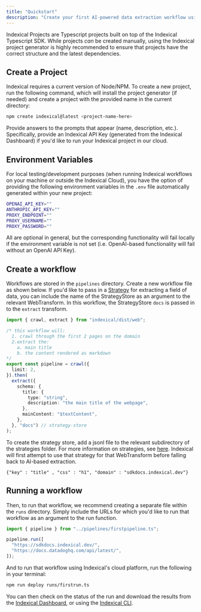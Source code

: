 ```yaml
---
title: "Quickstart"
description: "Create your first AI-powered data extraction workflow using Indexical."
---
```


Indexical Projects are Typescript projects built on top of the Indexical Typescript SDK. While projects _can_ be created manually, using the Indexical project generator is highly recommended to ensure that projects have the correct structure and the latest dependencies.

## Create a Project

Indexical requires a current version of Node/NPM. To create a new project, run the following command, which will install the project generator (if needed) and create a project with the provided name in the current directory:

```bash
npm create indexical@latest <project-name-here>
```

Provide answers to the prompts that appear (name, description, etc.). Specifically, provide an Indexical API Key (generated from the Indexical Dashboard) if you'd like to run your Indexical project in our cloud.

## Environment Variables

For local testing/development purposes (when running Indexical workflows on your machine or outside the Indexical Cloud), you have the option of providing the following environment variables in the `.env` file automatically generated within your new project:

```bash .env
OPENAI_API_KEY=""
ANTHROPIC_API_KEY=""
PROXY_ENDPOINT=""
PROXY_USERNAME=""
PROXY_PASSWORD=""
```

All are optional in general, but the corresponding functionality will fail locally if the environment variable is not set (i.e. OpenAI-based functionality will fail without an OpenAI API Key).

## Create a workflow

Workflows are stored in the `pipelines` directory. Create a new workflow file as shown below. If you'd like to pass in a [Strategy](start/strategies) for extracting a field of data, you can include the name of the StrategyStore as an argument to the relevant WebTransform. In this workflow, the StrategyStore `docs` is passed in to the `extract` transform. 

```typescript pipelines/firstpipeline.ts
import { crawl, extract } from "indexical/dist/web";

/* this workflow will: 
  1. crawl through the first 2 pages on the domain
  2.extract the: 
    a. main title
    b. the content rendered as markdown  
*/
export const pipeline = crawl({
  limit: 2,
}).then(
  extract({
    schema: {
      title: {
        type: "string",
        description: "the main title of the webpage",
      },
      mainContent: "$textContent",
    },
  }, "docs") // strategy-store
);
```

To create the strategy store, add a jsonl file to the relevant subdirectory of the strategies folder. For more information on strategies, see [here](start/strategies). Indexical will first attempt to use that strategy for that WebTransform before falling back to AI-based extraction. 

```jsonl strategies/docs/sample.jsonl
{"key" : "title" , "css" : "h1", "domain" : "sdkdocs.indexical.dev"}
```
## Running a workflow

Then, to run that workflow, we recommend creating a separate file within the `runs` directory. Simply include the URLs for which you'd like to run that workflow as an argument to the run function.

```typescript runs/firstrun.ts
import { pipeline } from "../pipelines/firstpipeline.ts";

pipeline.run([
  "https://sdkdocs.indexical.dev/",
  "https://docs.datadoghq.com/api/latest/",
]);
```

And to run that workflow using Indexical's cloud platform, run the following in your terminal:

```bash
npm run deploy runs/firstrun.ts
```

You can then check on the status of the run and download the results from the [Indexical Dashboard](https://dashboard.indexical.dev/), or using the [Indexical CLI](/cli/usage).
